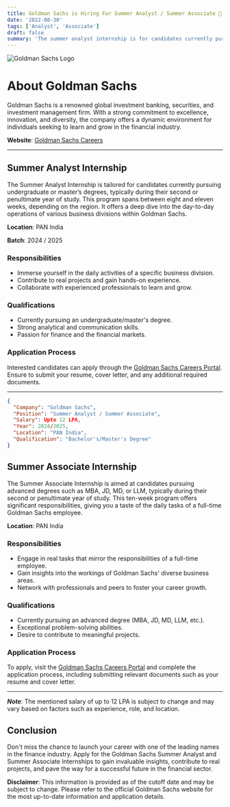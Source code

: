 ```yaml
---
title: Goldman Sachs is Hiring For Summer Analyst / Summer Associate 🤩!
date: '2022-08-30'
tags: ['Analyst', 'Associate']
draft: false
summary: 'The summer analyst internship is for candidates currently pursuing an undergraduate/master’s degree and is usually undertaken during the second...'
---
```

![Goldman Sachs Logo](https://static.foxbusiness.com/foxbusiness.com/content/uploads/2021/03/Goldman-Sachs-workers.jpg)



# About Goldman Sachs
Goldman Sachs is a renowned global investment banking, securities, and investment management firm. With a strong commitment to excellence, innovation, and diversity, the company offers a dynamic environment for individuals seeking to learn and grow in the financial industry.

**Website**: [Goldman Sachs Careers](https://goldmansachs.tal.net/vx/lang-en-GB/mobile-0/brand-2/candidate/so/pm/1/pl/1/opp/2-Summer-Analyst-Summer-Associate-Internship-programs/en-GB)


---

## Summer Analyst Internship
The Summer Analyst Internship is tailored for candidates currently pursuing undergraduate or master’s degrees, typically during their second or penultimate year of study. This program spans between eight and eleven weeks, depending on the region. It offers a deep dive into the day-to-day operations of various business divisions within Goldman Sachs.

**Location**: PAN India

**Batch**: 2024 / 2025

### Responsibilities
- Immerse yourself in the daily activities of a specific business division.
- Contribute to real projects and gain hands-on experience.
- Collaborate with experienced professionals to learn and grow.

### Qualifications
- Currently pursuing an undergraduate/master's degree.
- Strong analytical and communication skills.
- Passion for finance and the financial markets.

### Application Process
Interested candidates can apply through the [Goldman Sachs Careers Portal](https://goldmansachs.tal.net/vx/lang-en-GB/mobile-0/brand-2/candidate/so/pm/1/pl/1/opp/2-Summer-Analyst-Summer-Associate-Internship-programs/en-GB). Ensure to submit your resume, cover letter, and any additional required documents.

---

```json
{
  "Company": "Goldman Sachs",
  "Position": "Summer Analyst / Summer Associate",
  "Salary": Upto 12 LPA,
  "Year": 2024/2025,
  "Location": "PAN India",
  "Qualification": "Bachelor's/Master's Degree"
}
```

## Summer Associate Internship
The Summer Associate Internship is aimed at candidates pursuing advanced degrees such as MBA, JD, MD, or LLM, typically during their second or penultimate year of study. This ten-week program offers significant responsibilities, giving you a taste of the daily tasks of a full-time Goldman Sachs employee.

**Location**: PAN India


### Responsibilities
- Engage in real tasks that mirror the responsibilities of a full-time employee.
- Gain insights into the workings of Goldman Sachs' diverse business areas.
- Network with professionals and peers to foster your career growth.

### Qualifications
- Currently pursuing an advanced degree (MBA, JD, MD, LLM, etc.).
- Exceptional problem-solving abilities.
- Desire to contribute to meaningful projects.

### Application Process
To apply, visit the [Goldman Sachs Careers Portal](https://goldmansachs.tal.net/vx/lang-en-GB/mobile-0/brand-2/candidate/so/pm/1/pl/1/opp/2-Summer-Analyst-Summer-Associate-Internship-programs/en-GB) and complete the application process, including submitting relevant documents such as your resume and cover letter.

---

***Note***: The mentioned salary of up to 12 LPA is subject to change and may vary based on factors such as experience, role, and location.

## Conclusion
Don't miss the chance to launch your career with one of the leading names in the finance industry. Apply for the Goldman Sachs Summer Analyst and Summer Associate Internships to gain invaluable insights, contribute to real projects, and pave the way for a successful future in the financial sector.

**Disclaimer**: This information is provided as of the cutoff date and may be subject to change. Please refer to the official Goldman Sachs website for the most up-to-date information and application details.